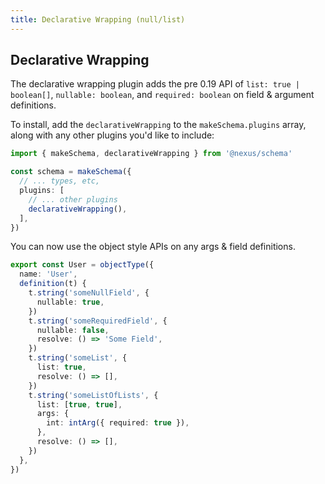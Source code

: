 ```yaml
---
title: Declarative Wrapping (null/list)
---
```


## Declarative Wrapping

The declarative wrapping plugin adds the pre 0.19 API of `list: true | boolean[]`, `nullable: boolean`, and `required: boolean`
on field & argument definitions.

To install, add the `declarativeWrapping` to the `makeSchema.plugins` array, along with any other plugins
you'd like to include:

```ts
import { makeSchema, declarativeWrapping } from '@nexus/schema'

const schema = makeSchema({
  // ... types, etc,
  plugins: [
    // ... other plugins
    declarativeWrapping(),
  ],
})
```

You can now use the object style APIs on any args & field definitions.

```ts
export const User = objectType({
  name: 'User',
  definition(t) {
    t.string('someNullField', {
      nullable: true,
    })
    t.string('someRequiredField', {
      nullable: false,
      resolve: () => 'Some Field',
    })
    t.string('someList', {
      list: true,
      resolve: () => [],
    })
    t.string('someListOfLists', {
      list: [true, true],
      args: {
        int: intArg({ required: true }),
      },
      resolve: () => [],
    })
  },
})
```
